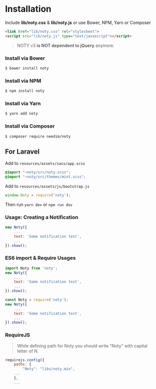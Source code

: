 
# Installation
 
Include **lib/noty.css** & **lib/noty.js**
or use Bower, NPM, Yarn or Composer

```html
<link href="lib/noty.css" rel="stylesheet">
<script src="lib/noty.js" type="text/javascript"></script>
```

> NOTY v3 **is NOT dependent to jQuery** anymore.

### Install via Bower

```bash
$ bower install noty
```

### Install via NPM

```bash
$ npm install noty
```

### Install via Yarn

```bash
$ yarn add noty
```

### Install via Composer

```bash
$ composer require needim/noty
```

## For Laravel

Add to `resources/assets/sass/app.scss`
```scss
@import "~noty/src/noty.scss";
@import "~noty/src/themes/mint.scss";
```

Add to `resources/assets/js/bootstrap.js`
```javascript
window.Noty = require('noty');
```

Then run `yarn dev` or `npm run dev`

### Usage: Creating a Notification

```javascript
new Noty({
    ...
    text: 'Some notification text',
    ...
}).show();
```

### ES6 import & Require Usages

```javascript
import Noty from 'noty';
new Noty({
    ...
    text: 'Some notification text',
    ...
}).show();

const Noty = require('noty');
new Noty({
    ...
    text: 'Some notification text',
    ...
}).show();
```

### RequireJS

> While defining path for Noty you should write "Noty" with capital letter of N. 

```javascript
requirejs.config({
	paths: {
		"Noty": "libs/noty.min",
    ...
	},
    ...
```
